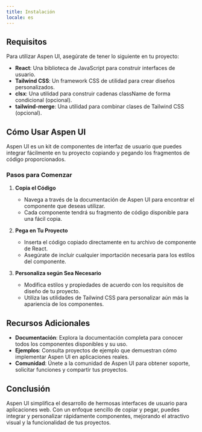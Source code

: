 ```yaml
---
title: Instalación
locale: es
---
```


## Requisitos

Para utilizar Aspen UI, asegúrate de tener lo siguiente en tu proyecto:

- **React**: Una biblioteca de JavaScript para construir interfaces de usuario.
- **Tailwind CSS**: Un framework CSS de utilidad para crear diseños personalizados.
- **clsx**: Una utilidad para construir cadenas className de forma condicional (opcional).
- **tailwind-merge**: Una utilidad para combinar clases de Tailwind CSS (opcional).

## Cómo Usar Aspen UI

Aspen UI es un kit de componentes de interfaz de usuario que puedes integrar fácilmente en tu proyecto copiando y pegando los fragmentos de código proporcionados.

### Pasos para Comenzar

1. **Copia el Código**

   - Navega a través de la documentación de Aspen UI para encontrar el componente que deseas utilizar.
   - Cada componente tendrá su fragmento de código disponible para una fácil copia.

2. **Pega en Tu Proyecto**

   - Inserta el código copiado directamente en tu archivo de componente de React.
   - Asegúrate de incluir cualquier importación necesaria para los estilos del componente.

3. **Personaliza según Sea Necesario**
   - Modifica estilos y propiedades de acuerdo con los requisitos de diseño de tu proyecto.
   - Utiliza las utilidades de Tailwind CSS para personalizar aún más la apariencia de los componentes.

## Recursos Adicionales

- **Documentación**: Explora la documentación completa para conocer todos los componentes disponibles y su uso.
- **Ejemplos**: Consulta proyectos de ejemplo que demuestran cómo implementar Aspen UI en aplicaciones reales.
- **Comunidad**: Únete a la comunidad de Aspen UI para obtener soporte, solicitar funciones y compartir tus proyectos.

## Conclusión

Aspen UI simplifica el desarrollo de hermosas interfaces de usuario para aplicaciones web. Con un enfoque sencillo de copiar y pegar, puedes integrar y personalizar rápidamente componentes, mejorando el atractivo visual y la funcionalidad de tus proyectos.
